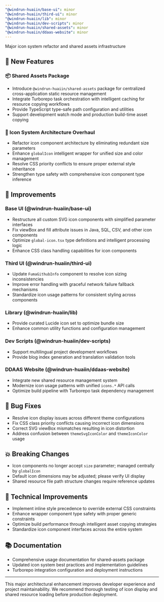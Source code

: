 ```yaml
---
"@windrun-huaiin/base-ui": minor
"@windrun-huaiin/third-ui": minor
"@windrun-huaiin/lib": minor
"@windrun-huaiin/dev-scripts": minor
"@windrun-huaiin/shared-assets": minor
"@windrun-huaiin/ddaas-website": minor
---
```


Major icon system refactor and shared assets infrastructure

## 🚀 New Features

### 📦 Shared Assets Package
- Introduce `@windrun-huaiin/shared-assets` package for centralized cross-application static resource management
- Integrate Turborepo task orchestration with intelligent caching for resource copying workflows
- Provide TypeScript type-safe path configuration and utilities
- Support development watch mode and production build-time asset copying

### 🎨 Icon System Architecture Overhaul
- Refactor icon component architecture by eliminating redundant size parameters
- Enhance `globalIcon` intelligent wrapper for unified size and color management
- Resolve CSS priority conflicts to ensure proper external style inheritance
- Strengthen type safety with comprehensive icon component type inference

## 🔧 Improvements

### Base UI (@windrun-huaiin/base-ui)
- Restructure all custom SVG icon components with simplified parameter interfaces
- Fix viewBox and fill attribute issues in Java, SQL, CSV, and other icon components
- Optimize `global-icon.tsx` type definitions and intelligent processing logic
- Enhance CSS class handling capabilities for icon components

### Third UI (@windrun-huaiin/third-ui)
- Update `FumaGithubInfo` component to resolve icon sizing inconsistencies
- Improve error handling with graceful network failure fallback mechanisms
- Standardize icon usage patterns for consistent styling across components

### Library (@windrun-huaiin/lib)
- Provide curated Lucide icon set to optimize bundle size
- Enhance common utility functions and configuration management

### Dev Scripts (@windrun-huaiin/dev-scripts)
- Support multilingual project development workflows
- Provide blog index generation and translation validation tools

### DDAAS Website (@windrun-huaiin/ddaas-website)
- Integrate new shared resource management system
- Modernize icon usage patterns with unified `icons.*` API calls
- Optimize build pipeline with Turborepo task dependency management

## 🐛 Bug Fixes
- Resolve icon display issues across different theme configurations
- Fix CSS class priority conflicts causing incorrect icon dimensions
- Correct SVG viewBox mismatches resulting in icon distortion
- Address confusion between `themeSvgIconColor` and `themeIconColor` usage

## 💥 Breaking Changes
- Icon components no longer accept `size` parameter; managed centrally by `globalIcon`
- Default icon dimensions may be adjusted; please verify UI display
- Shared resource file path structure changes require reference updates

## 🧪 Technical Improvements
- Implement inline style precedence to override external CSS constraints
- Enhance wrapper component type safety with proper generic constraints
- Optimize build performance through intelligent asset copying strategies
- Standardize icon component interfaces across the entire system

## 📚 Documentation
- Comprehensive usage documentation for shared-assets package
- Updated icon system best practices and implementation guidelines
- Turborepo integration configuration and deployment instructions

---

This major architectural enhancement improves developer experience and project maintainability. We recommend thorough testing of icon display and shared resource loading before production deployment.